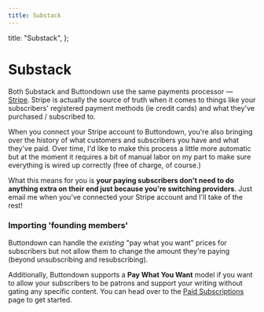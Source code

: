 ```yaml
---
title: Substack
---
```



  title: "Substack",
};

# Substack

Both Substack and Buttondown use the same payments processor — [Stripe](https://stripe.com/). Stripe is actually the source of truth when it comes to things like your subscribers' registered payment methods (ie credit cards) and what they've purchased / subscribed to.

When you connect your Stripe account to Buttondown, you're also bringing over the history of what customers and subscribers you have and what they've paid. Over time, I'd like to make this process a little more automatic but at the moment it requires a bit of manual labor on my part to make sure everything is wired up correctly (free of charge, of course.)

What this means for you is **your paying subscribers don't need to do anything extra on their end just because you're switching providers**. Just email me when you've connected your Stripe account and I'll take of the rest!

### Importing 'founding members'

Buttondown can handle the _existing_ "pay what you want" prices for subscribers but not allow them to change the amount they're paying (beyond unsubscribing and resubscribing).

Additionally, Buttondown supports a **Pay What You Want** model if you want to allow your subscribers to be patrons and support your writing without gating any specific content. You can head over to the [Paid Subscriptions](http://buttondown.email/settings/paid-subscriptions) page to get started.
